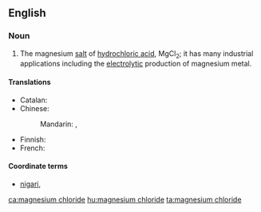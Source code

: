 ==English==

===Noun===
{{wikipedia}}
{{en-noun|-}}

# {{lb|en|inorganic compound}} The magnesium [[salt]] of [[hydrochloric acid]], MgCl<sub>2</sub>; it has many industrial applications including the [[electrolytic]] production of magnesium metal.

====Translations====
{{trans-top|magnesium salt of hydrochloric acid}}
* Catalan: {{t|ca|clorur de magnesi|m}}
* Chinese:
*: Mandarin: {{t+|cmn|氯化鎂|sc=Hani}}, {{t+|cmn|氯化镁|tr=lǜhuàměi|sc=Hani}}
{{trans-mid}}
* Finnish: {{t|fi|magnesiumkloridi}}
* French: {{t+|fr|chlorure de magnésium}}
{{trans-bottom}}

====Coordinate terms====
* [[nigari]], {{gloss|food preparation made from magnesium chloride}}

[[ca:magnesium chloride]]
[[hu:magnesium chloride]]
[[ta:magnesium chloride]]